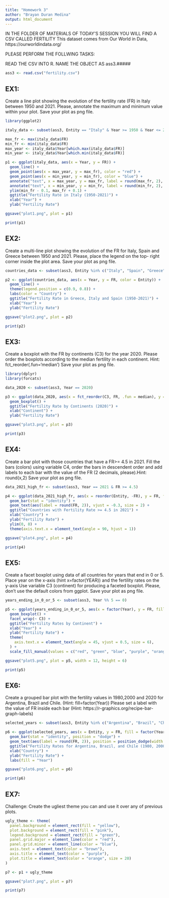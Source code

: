 ```yaml
---
title: "Homework 3"
author: "Brayan Duran Medina"
output: html_document
---
```


IN THE FOLDER OF MATERIALS OF TODAY'S SESSION YOU WILL FIND A CSV CALLED FERTILITY
This dataset comes from Our World in Data, https://ourworldindata.org/ 

PLEASE PERFORM THE FOLLWING TASKS:

READ THE CSV INTO R. NAME THE OBJECT AS ass3.#####

```r
ass3 <- read.csv("fertility.csv")
```

## EX1: #######
Create a line plot showing the evolution of the fertility rate (FR) in Italy between 
1950 and 2021. Please, annotate the maximum and minimum value within your plot.
Save your plot as png file.

```r
library(ggplot2)

italy_data <- subset(ass3, Entity == "Italy" & Year >= 1950 & Year <= 2021)

max_fr <- max(italy_data$FR)
min_fr <- min(italy_data$FR)
max_year <- italy_data$Year[which.max(italy_data$FR)]
min_year <- italy_data$Year[which.min(italy_data$FR)]

p1 <- ggplot(italy_data, aes(x = Year, y = FR)) +
  geom_line() +
  geom_point(aes(x = max_year, y = max_fr), color = "red") +
  geom_point(aes(x = min_year, y = min_fr), color = "blue") +
  annotate("text", x = max_year, y = max_fr, label = round(max_fr, 2), vjust = -1) +
  annotate("text", x = min_year, y = min_fr, label = round(min_fr, 2), vjust = -1) +
  ylim(min_fr - 0.1, max_fr + 0.1) +
  ggtitle("Fertility Rate in Italy (1950-2021)") +
  xlab("Year") +
  ylab("Fertility Rate")

ggsave("plot1.png", plot = p1)

print(p1)
```

## EX2: ####### 
Create a multi-line plot showing the evolution of the FR for  Italy, 
Spain and Greece between 1950 and 2021. Please, place the legend on the top-
right corner inside the plot area. 
Save your plot as png file.

```r
countries_data <- subset(ass3, Entity %in% c("Italy", "Spain", "Greece") & Year >= 1950 & Year <= 2021)

p2 <- ggplot(countries_data, aes(x = Year, y = FR, color = Entity)) +
  geom_line() +
  theme(legend.position = c(0.9, 0.8)) +
  labs(color = "Country") +
  ggtitle("Fertility Rate in Greece, Italy and Spain (1950-2021)") +
  xlab("Year") +
  ylab("Fertility Rate")

ggsave("plot2.png", plot = p2)

print(p2)
```

## EX3: #######
Create a boxplot with the FR by continents (C3) for the year 2020. Please 
order the boxplots according to the median fertility in each continent. Hint:
fct_reorder(.fun='median')
Save your plot as png file. 

```r
library(dplyr)
library(forcats)

data_2020 <- subset(ass3, Year == 2020)

p3 <- ggplot(data_2020, aes(x = fct_reorder(C3, FR, .fun = median), y = FR)) +
  geom_boxplot() +
  ggtitle("Fertility Rate by Continents (2020)") +
  xlab("Continent") +
  ylab("Fertility Rate")

ggsave("plot3.png", plot = p3)

print(p3)
```

## EX4: #####
Create a bar plot with those countries that have a FR>= 4.5 in 2021. Fill
the bars (colors) using variable C4, order the bars in descendent order and 
add labels to each bar with the value of the FR (2 decimals, please).Hint: 
round(x,2)
Save your plot as png file.

```r
data_2021_high_fr <- subset(ass3, Year == 2021 & FR >= 4.5)

p4 <- ggplot(data_2021_high_fr, aes(x = reorder(Entity, -FR), y = FR, fill = C4)) +
  geom_bar(stat = "identity") +
  geom_text(aes(label = round(FR, 2)), vjust = -0.3, size = 2) +
  ggtitle("Countries with Fertility Rate >= 4.5 in 2021") +
  xlab("Country") +
  ylab("Fertility Rate") +
  ylim(0, 8) +
  theme(axis.text.x = element_text(angle = 90, hjust = 1))

ggsave("plot4.png", plot = p4)

print(p4)
```

## EX5: ######
Create a facet boxplot using data of all countries for years that end in 0 or 5.
Place year on the x-axis (hint x=factor(YEAR)) and the fertility rates on the y-axis
Use variable C3 (continent) for producing a faceted boxplot. 
Please, don't use the default colors  from ggplot. 
Save your plot as png file. 

```r
years_ending_in_0_or_5 <- subset(ass3, Year %% 5 == 0)

p5 <- ggplot(years_ending_in_0_or_5, aes(x = factor(Year), y = FR, fill = C3)) +
  geom_boxplot() +
  facet_wrap(~ C3) +
  ggtitle("Fertility Rates by Continent") +
  xlab("Year") +
  ylab("Fertility Rate") +
  theme(
    axis.text.x = element_text(angle = 45, vjust = 0.5, size = 6),
  ) +
  scale_fill_manual(values = c("red", "green", "blue", "purple", "orange", "yellow"))

ggsave("plot5.png", plot = p5, width = 12, height = 6)

print(p5)
```

## EX6: ######
Create a grouped bar plot with the fertility values in 1980,2000 and 2020 for
Argentina, Brazil and Chile. (Hint: fill=factor(Year))
Please set a label with the value of FR inside each bar 
(Hint: https://r-graphics.org/recipe-bar-graph-labels) 

```r
selected_years <- subset(ass3, Entity %in% c("Argentina", "Brazil", "Chile") & Year %in% c(1980, 2000, 2020))

p6 <- ggplot(selected_years, aes(x = Entity, y = FR, fill = factor(Year))) +
  geom_bar(stat = "identity", position = "dodge") +
  geom_text(aes(label = round(FR, 2)), position = position_dodge(width = 0.9), vjust = 1.5) +
  ggtitle("Fertility Rates for Argentina, Brazil, and Chile (1980, 2000, 2020)") +
  xlab("Country") +
  ylab("Fertility Rate") +
  labs(fill = "Year")

ggsave("plot6.png", plot = p6)

print(p6)
```

## EX7: #####
Challenge: Create the ugliest theme you can and use it over any of previous plots. 

```r
ugly_theme <- theme(
  panel.background = element_rect(fill = "yellow"),
  plot.background = element_rect(fill = "pink"),
  legend.background = element_rect(fill = "green"),
  panel.grid.major = element_line(color = "red"),
  panel.grid.minor = element_line(color = "blue"),
  axis.text = element_text(color = "brown"),
  axis.title = element_text(color = "purple"),
  plot.title = element_text(color = "orange", size = 20)
)

p7 <- p1 + ugly_theme

ggsave("plot7.png", plot = p7)

print(p7)
```